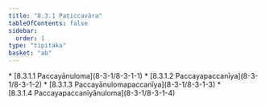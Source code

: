 ```yaml
---
title: "8.3.1 Paṭiccavāra"
tableOfContents: false
sidebar:
  order: 1
type: "tipitaka"
basket: "ab"
---
```



<DynamicBreadcrumb />



<TableOfContents>
* [8.3.1.1 Paccayānuloma](8-3-1/8-3-1-1)
* [8.3.1.2 Paccayapaccanīya](8-3-1/8-3-1-2)
* [8.3.1.3 Paccayānulomapaccanīya](8-3-1/8-3-1-3)
* [8.3.1.4 Paccayapaccanīyānuloma](8-3-1/8-3-1-4)
</TableOfContents>